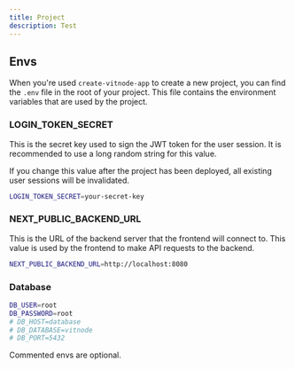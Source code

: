 ```yaml
---
title: Project
description: Test
---
```


## Envs

When you're used `create-vitnode-app` to create a new project, you can find the `.env` file in the root of your project. This file contains the environment variables that are used by the project.

### LOGIN_TOKEN_SECRET

This is the secret key used to sign the JWT token for the user session. It is recommended to use a long random string for this value.

<Callout title="Don't change LOGIN_TOKEN_SECRET later!" type="error">
  If you change this value after the project has been deployed, all existing
  user sessions will be invalidated.
</Callout>

```bash title=".env"
LOGIN_TOKEN_SECRET=your-secret-key
```

### NEXT_PUBLIC_BACKEND_URL

This is the URL of the backend server that the frontend will connect to. This value is used by the frontend to make API requests to the backend.

```bash title=".env"
NEXT_PUBLIC_BACKEND_URL=http://localhost:8080
```

### Database

```bash title=".env"
DB_USER=root
DB_PASSWORD=root
# DB_HOST=database
# DB_DATABASE=vitnode
# DB_PORT=5432
```

<Callout title="Optional envs">Commented envs are optional.</Callout>
